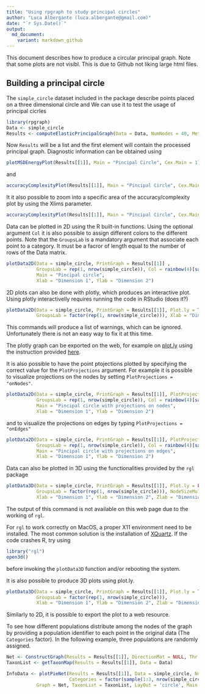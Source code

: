 ```yaml
---
title: "Using rpgraph to study principal circles"
author: "Luca Albergante (luca.albergante@gmail.com)"
date: "`r Sys.Date()`"
output:
  md_document:
    variant: markdown_github
---
```


This document describes how to produce a circular principal graph. Note that some plots are not visibl. This is due to Github not liking large html files.

## Building a principal circle

The `simple_circle` dataset included in the package describe points placed on a three dimensional circle and We can use it to test the usage of principal cicrles

```r
library(rpgraph)
Data <- simple_circle
Results <- computeElasticPrincipalGraph(Data = Data, NumNodes = 40, Method = 'CircleConfiguration')
```

Now `Results` will be a list and the first element will contain the processed principal graph. Diagnostic information can be obtained using

```r
plotMSDEnergyPlot(Results[[1]], Main = "Pincipal Circle", Cex.Main = 1)
```

and

```r
accuracyComplexityPlot(Results[[1]], Main = "Pincipal Circle", Cex.Main = 1, Mode = 5)
```

It it also possible to zoom into a specific area of the accuracy/complexity plot by using the Xlims parameter.

```r
accuracyComplexityPlot(Results[[1]], Main = "Pincipal Circle", Cex.Main = 1, Xlims = c(.97, .98))
```

Data can be plotted in 2D using the R built-in functions. Using the optional argument `Col` it is also possible to assign different colors to the different points. Note that the `GroupsLab` is a mandatory argument that associate each point to a category. It must be a facror of length equal to the number of rows of the Data matrix.

```r
plotData2D(Data = simple_circle, PrintGraph = Results[[1]] ,
           GroupsLab = rep(1, nrow(simple_circle)), Col = rainbow(4)[sample(1:4, nrow(simple_circle), TRUE)],
           Main = "Pincipal circle",
           Xlab = "Dimension 1", Ylab = "Dimension 2")
```

2D plots can also be done with plotly, which produces an interactive plot. Using plotly interactivelly requires running the code in RStudio (does it?)

```r
plotData2D(Data = simple_circle, PrintGraph = Results[[1]], Plot.ly = TRUE,
           GroupsLab = factor(rep(1, nrow(simple_circle))), Xlab = "Dimension 1", Ylab = "Dimension 2")
```

This commands will produce a list of warnings, which can be ignored. Unfortunately there is not an easy way to fix it at this time.

The plotly graph can be exported on the web, for example on [plot.ly](http://plot.ly) using the instruction provided [here](http://plot.ly/r/getting-started/).

It is also possible to have the point ptojections plotted by specifying the correct value for the `PlotProjections` argument. For example it is possible to visualize projections on the nodes by setting `PlotProjections = "onNodes"`.


```r
plotData2D(Data = simple_circle, PrintGraph = Results[[1]], PlotProjections = "onNodes",
           GroupsLab = rep(1, nrow(simple_circle)), Col = rainbow(4)[sample(1:4, nrow(simple_circle), TRUE)],
           Main = "Pincipal circle with projections on nodes",
           Xlab = "Dimension 1", Ylab = "Dimension 2")
```

and to visualize the projections on edges by typing `PlotProjections = "onEdges"`

```r
plotData2D(Data = simple_circle, PrintGraph = Results[[1]], PlotProjections = "onEdges",
           GroupsLab = rep(1, nrow(simple_circle)), Col = rainbow(4)[sample(1:4, nrow(simple_circle), TRUE)],
           Main = "Pincipal circle with projections on edges",
           Xlab = "Dimension 1", Ylab = "Dimension 2")
```


Data can also be plotted in 3D using the functionalities provided by the `rgl` package

```r
plotData3D(Data = simple_circle, PrintGraph = Results[[1]], Plot.ly = FALSE,
           GroupsLab = factor(rep(1, nrow(simple_circle))), NodeSizeMult = 0.05,
           Xlab = "Dimension 1", Ylab = "Dimension 2", Zlab = "Dimension 3")
```

The output of this command is not available on this web page due to the working of `rgl`.

For `rgl` to work correctly on MacOS, a proper X11 environment need to be installed. The most common solution is the installation of [XQuartz](http://www.xquartz.org/). If the code crashes R, try using

```r
library("rgl")
open3d()
```

before invoking the `plotData3D` function and/or rebooting the system.

It is also possible to produce 3D plots using plot.ly.

```r
plotData3D(Data = simple_circle, PrintGraph = Results[[1]], Plot.ly = TRUE,
           GroupsLab = factor(rep(1, nrow(simple_circle))),
           Xlab = "Dimension 1", Ylab = "Dimension 2", Zlab = "Dimension 3")
```

Similarly to 2D, it is possible to export the plot to a web resource.

To see how different populations distribute among the nodes of the graph by providing a population identifier to each point in the original data (The `Categories` factor). In the following example, three populations are randomly assigned.

```r
Net <- ConstructGraph(Results = Results[[1]], DirectionMat = NULL, Thr = 0.05)
TaxonList <- getTaxonMap(Results = Results[[1]], Data = Data)

InfoData <- plotPieNet(Results = Results[[1]], Data = simple_circle, NodeSizeMult = 4,
                       Categories = factor(sample(1:3, nrow(simple_circle), replace = TRUE)),
           Graph = Net, TaxonList = TaxonList, LayOut = 'circle', Main = "Pincipal Circle")
```







